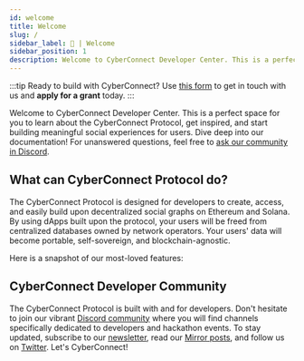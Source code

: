 ```yaml
---
id: welcome
title: Welcome
slug: /
sidebar_label: 👋 | Welcome
sidebar_position: 1
description: Welcome to CyberConnect Developer Center. This is a perfect space for you to learn about the CyberConnect Protocol, get inspired, and start building meaningful social experiences for users.
---
```


:::tip
Ready to build with CyberConnect? Use [this form](https://ktv82lrwjfl.typeform.com/to/buyv9uXh) to get in touch with us and **apply for a grant** today.
:::

Welcome to CyberConnect Developer Center. This is a perfect space for you to learn about the CyberConnect Protocol, get inspired, and start building meaningful social experiences for users. Dive deep into our documentation! For unanswered questions, feel free to [ask our community in Discord](https://discord.com/invite/cUc8VRGmPs).

## What can CyberConnect Protocol do?
The CyberConnect Protocol is designed for developers to create, access, and easily build upon decentralized social graphs on Ethereum and Solana. By using dApps built upon the protocol, your users will be freed from centralized databases owned by network operators. Your users' data will become portable, self-sovereign, and blockchain-agnostic. 

Here is a snapshot of our most-loved features:


<FeatureCards />

## CyberConnect Developer Community
The CyberConnect Protocol is built with and for developers. Don't hesitate to join our vibrant [Discord community](https://discord.com/invite/cUc8VRGmPs) where you will find channels specifically dedicated to developers and hackathon events. To stay updated, subscribe to our [newsletter](https://www.getrevue.co/profile/cyberconnect), read our [Mirror posts](https://mirror.xyz/cyberlab.eth), and follow us on [Twitter](https://twitter.com/CyberConnectHQ). Let's CyberConnect!
